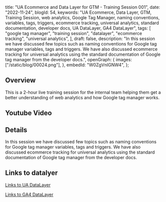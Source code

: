  title: "UA Ecommerce and Data Layer for GTM - Training Session 001",
 date: "2022-11-24",
 blogId: 54,
 keywords:
  "UA Ecommerce, Data Layer, GTM, Training Session, web analytics, Google Tag Manager, naming conventions, variables, tags, triggers, ecommerce tracking, universal analytics, standard documentation, developer docs, UA DataLayer, GA4 DataLayer",
 tags: [
  "google tag manager",
  "training session",
  "datalayer",
  "ecommerce tracking",
  "universal analytics",
 ],
 draft: false,
 description:
  "In this session we have discussed few topics such as naming conventions for Google tag manager variables, tags and triggers. We have also discussed ecommerce tracking for universal analytics using the standard documentation of Google tag manager from the developer docs.",
 openGraph: {
  images: ["/static/blog/00024.png"],
 },
 embedId: "W0ZgVnIGNW4",
};

<BlogHeader metadata={metadata} />

## Overview

This is a 2-hour live training session for the internal team helping them get a better understanding of web analytics and how Google tag manager works.

## Youtube Video

<YoutubeEmbed embedId='W0ZgVnIGNW4' />

## Details

In this session we have discussed few topics such as naming conventions for Google tag manager
variables, tags and triggers. We have also discussed ecommerce tracking for universal analytics using
the standard documentation of Google tag manager from the developer docs.

## Links to datalyer

[Links to UA DataLayer](https://developers.google.com/analytics/devguides/collection/ua/gtm/enhanced-ecommerce)

[Links to GA4 DataLayer](https://developers.google.com/analytics/devguides/collection/ga4/ecommerce?client_type=gtm)
